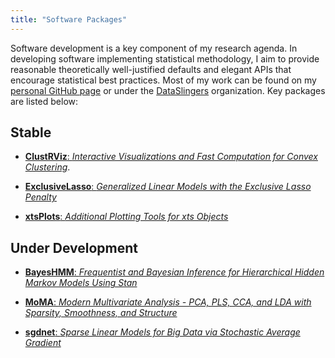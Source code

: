 ```yaml
---
title: "Software Packages"
---
```


Software development is a key component of my research agenda. In developing software implementing statistical methodology, I aim to provide reasonable theoretically well-justified defaults and elegant APIs that encourage statistical best practices. Most of my work can be found on my [personal GitHub page](https://github.com/michaelweylandt) or under the [DataSlingers](https://github.com/DataSlingers) organization. Key packages are listed below:

## Stable

- [**ClustRViz**: *Interactive Visualizations and Fast Computation for Convex Clustering*](software/clustRviz.html). 

- [**ExclusiveLasso**: *Generalized Linear Models with the Exclusive Lasso Penalty*](software/exlasso.html)

- [**xtsPlots**: *Additional Plotting Tools for xts Objects*](software/xtsplots.html)

## Under Development

- [**BayesHMM**: *Frequentist and Bayesian Inference for Hierarchical Hidden Markov Models Using Stan*](software/bayeshmm.html)

- [**MoMA**: *Modern Multivariate Analysis - PCA, PLS, CCA, and LDA with Sparsity, Smoothness, and Structure*](software/MoMA.html)

- [**sgdnet**: *Sparse Linear Models for Big Data via Stochastic Average Gradient*](software/sgdnet.html)

